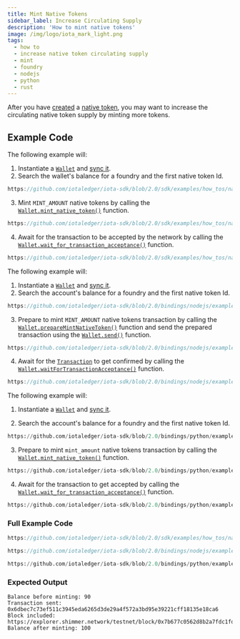 ```yaml
---
title: Mint Native Tokens
sidebar_label: Increase Circulating Supply
description: 'How to mint native tokens'
image: /img/logo/iota_mark_light.png
tags:
  - how to
  - increase native token circulating supply
  - mint
  - foundry
  - nodejs
  - python
  - rust
---
```



After you have [created](create.mdx) a
[native token](/introduction/stardust/explanations/what_is_stardust/tokenization#native-tokens),
you may want to increase the circulating native token supply by minting more tokens.

## Example Code

<Tabs groupId="language" queryString>
<TabItem value="rust" label="Rust">

The following example will:

1. Instantiate a [`Wallet`](file:///home/lucas/Documents/IOTA/iota-sdk/target/doc/iota_sdk/wallet/core/struct.Wallet.html) and [sync it](../wallet/check-balance.mdx).
2. Search the wallet's balance for a foundry and the first native token Id.

<div className={'hide-code-block-extras'}>

```rust reference
https://github.com/iotaledger/iota-sdk/blob/2.0/sdk/examples/how_tos/native_tokens/mint.rs#L47-L53
```

</div>

3. Mint `MINT_AMOUNT` native tokens by calling the [`Wallet.mint_native_token()`](file:///home/lucas/Documents/IOTA/iota-sdk/target/doc/iota_sdk/wallet/core/struct.Wallet.html#method.mint_native_token)
   function.

<div className={'hide-code-block-extras'}>

```rust reference
https://github.com/iotaledger/iota-sdk/blob/2.0/sdk/examples/how_tos/native_tokens/mint.rs#L61
```

</div>

4. Await for the transaction to be accepted by the network by calling the [`Wallet.wait_for_transaction_acceptance()`](file:///home/lucas/Documents/IOTA/iota-sdk/target/doc/iota_sdk/wallet/core/struct.Wallet.html#method.wait_for_transaction_acceptance) function.

<div className={'hide-code-block-extras'}>

```rust reference
https://github.com/iotaledger/iota-sdk/blob/2.0/sdk/examples/how_tos/native_tokens/mint.rs#L64-L66
```

</div>
</TabItem>
<TabItem value="typescript-node" label="Typescript (Node.js)">

The following example will:

1. Instantiate a [`Wallet`](http://localhost:3000/iota-sdk/2.0/references/nodejs/classes/Wallet) and [sync it](../wallet/check-balance.mdx).
2. Search the account's balance for a foundry and the first native token Id.

<div className={'hide-code-block-extras'}>

```typescript reference
https://github.com/iotaledger/iota-sdk/blob/2.0/bindings/nodejs/examples/how_tos/native_tokens/mint.ts#L29-L41
```

</div>

3. Prepare to mint `MINT_AMOUNT` native tokens transaction by calling the [`Wallet.prepareMintNativeToken()`](../../references/nodejs/classes/Wallet.md#preparemintnativetoken)
   function and send the prepared transaction using the [`Wallet.send()`](../../references/nodejs/classes/Wallet.md#send)
   function.

<div className={'hide-code-block-extras'}>

```typescript reference
https://github.com/iotaledger/iota-sdk/blob/2.0/bindings/nodejs/examples/how_tos/native_tokens/mint.ts#L45-L47
```

</div>

4. Await for the [`Transaction`](../../references/nodejs/classes/Transaction.md) to get confirmed by calling the
[`Wallet.waitForTransactionAcceptance()`](../../references/nodejs/classes/Wallet.md#waitfortransactionacceptance)
function.

<div className={'hide-code-block-extras'}>

```typescript reference
https://github.com/iotaledger/iota-sdk/blob/2.0/bindings/nodejs/examples/how_tos/native_tokens/mint.ts#L51
```

</div>

</TabItem>
<TabItem value="python" label="Python">

The following example will:

1. Instantiate a [`Wallet`](http://localhost:3000/iota-sdk/2.0/references/python/iota_sdk/wallet/) and [sync it](../wallet/check-balance.mdx).

2. Search the account's balance for a foundry and the first native token Id.

<div className={'hide-code-block-extras'}>

```python reference
https://github.com/iotaledger/iota-sdk/blob/2.0/bindings/python/examples/how_tos/native_tokens/mint.py#L16-L18
```

</div>

3. Prepare to mint `mint_amount` native tokens transaction by calling the [`Wallet.mint_native_token()`](../../references/python/iota_sdk/wallet/wallet.md#mint_native_token)
   function.

<div className={'hide-code-block-extras'}>

```python reference
https://github.com/iotaledger/iota-sdk/blob/2.0/bindings/python/examples/how_tos/native_tokens/mint.py#L29
```

</div>

4. Await for the transaction to get accepted by calling the [`Wallet.wait_for_transaction_acceptance()`](../../references/python/iota_sdk/wallet/wallet.md#wait_for_transaction_acceptance)
function.

<div className={'hide-code-block-extras'}>

```python reference
https://github.com/iotaledger/iota-sdk/blob/2.0/bindings/python/examples/how_tos/native_tokens/mint.py#L32-L33
```

</div>

</TabItem>
</Tabs>

### Full Example Code

<Tabs groupId="language" queryString>
<TabItem value="rust" label="Rust">

```rust reference
https://github.com/iotaledger/iota-sdk/blob/2.0/sdk/examples/how_tos/native_tokens/mint.rs
```

</TabItem>
<TabItem value="typescript-node" label="Typescript (Node.js)">

```typescript reference
https://github.com/iotaledger/iota-sdk/blob/2.0/bindings/nodejs/examples/how_tos/native_tokens/mint.ts
```

</TabItem>
<TabItem value="python" label="Python">

```python reference
https://github.com/iotaledger/iota-sdk/blob/2.0/bindings/python/examples/how_tos/native_tokens/mint.py
```

</TabItem>
</Tabs>

### Expected Output

```
Balance before minting: 90
Transaction sent: 0x6dbec7c73ef511c3945eda6265d3de29a4f572a3bd95e39221cff18135e18ca6
Block included: https://explorer.shimmer.network/testnet/block/0x7b677c0562d8b2a7fdc1fd6182bb6364af517d41ec38a9dab9b29a1c7422f574
Balance after minting: 100
```
